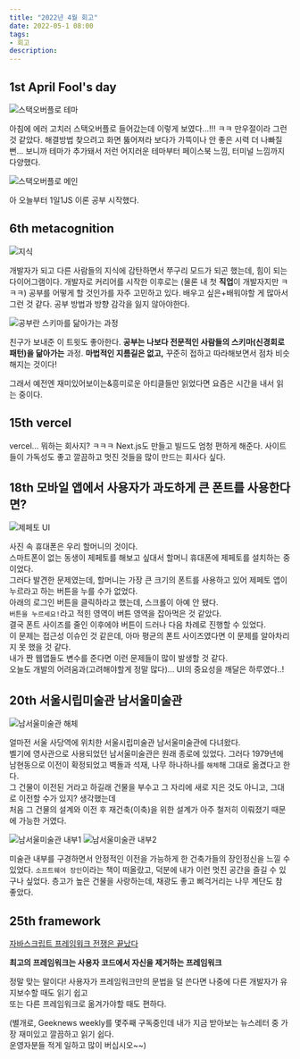 ```yaml
---
title: "2022년 4월 회고"
date: 2022-05-1 08:00
tags:
- 회고
description:
---
```


## 1st April Fool's day

![스택오버플로 테마](/images/blog/2204/so1.png)

아침에 에러 고치러 스택오버플로 들어갔는데 이렇게 보였다...!!! ㅋㅋ 만우절이라 그런 것 같았다. 해결방법 찾으려고 화면 뚫어져라 보다가 가뜩이나 안 좋은 시력 더 나빠질뻔... 보니까 테마가 추가돼서 저런 어지러운 테마부터 페이스북 느낌, 터미널 느낌까지 다양했다.

![스택오버플로 메인](/images/blog/2204/so1.png)

아 오늘부터 1일1JS 이론 공부 시작했다.

## 6th metacognition

![지식](/images/blog/2204/know.jpg)

개발자가 되고 다른 사람들의 지식에 감탄하면서 쭈구리 모드가 되곤 했는데, 힘이 되는 다이어그램이다. 개발자로 커리어를 시작한 이후로는 (물론 내 첫 **직업**이 개발자지만 ㅋㅋㅋ) 공부를 어떻게 할 것인가를 자주 고민하고 있다. 배우고 싶은+배워야할 게 많아서 그런 것 같다. 공부 방법과 방향 감각을 잃지 않아야한다.

![공부란 스키마를 닮아가는 과정](/images/blog/2204/learn.jpg)

친구가 보내준 이 트윗도 좋아한다. **공부는 나보다 전문적인 사람들의 스키마(신경회로 패턴)을 닮아가는** 과정. **마법적인 지름길은 없고,** 꾸준히 접하고 따라해보면서 점차 비슷해지는 것이다!

그래서 예전엔 재미있어보이는&흥미로운 아티클들만 읽었다면 요즘은 시간을 내서 읽는 중이다. 

## 15th vercel

vercel... 뭐하는 회사지? ㅋㅋㅋ Next.js도 만들고 빌드도 엄청 편하게 해준다. 사이트들이 가독성도 좋고 깔끔하고 멋진 것들을 많이 만드는 회사다 싶다.

## 18th 모바일 앱에서 사용자가 과도하게 큰 폰트를 사용한다면?

![제페토 UI](/images/blog/2204/bigfont.png)

사진 속 휴대폰은 우리 할머니의 것이다.  
스마트폰이 없는 동생이 제페토를 해보고 싶대서 할머니 휴대폰에 제페토를 설치하는 중이었다.  
그러다 발견한 문제였는데, 할머니는 가장 큰 크기의 폰트를 사용하고 있어 제페토 앱이 누르라고 하는 버튼을 누를 수가 없었다.  
아래의 로그인 버튼을 클릭하라고 했는데, 스크롤이 아예 안 됐다.  
`버튼을 누르세요!`라고 적힌 영역이 버튼 영역을 잡아먹은 것 같았다.  
결국 폰트 사이즈를 줄인 이후에야 버튼이 드러나 다음 차례로 진행할 수 있었다.  
이 문제는 접근성 이슈인 것 같은데, 아마 평균의 폰트 사이즈였다면 이 문제를 알아차리지 못 했을 것 같다.  
내가 짠 웹앱들도 변수를 준다면 이런 문제들이 많이 발생할 것 같다.  
오늘도 개발의 어려움과(고려해야할게 정말 많다)... UI의 중요성을 깨달은 하루였다..!

## 20th 서울시립미술관 남서울미술관

![남서울미술관 해체](/images/blog/2204/southart1.jpg)

얼마전 서울 사당역에 위치한 서울시립미술관 남서울미술관에 다녀왔다.  
벨기에 영사관으로 사용되었던 남서울미술관은 원래 종로에 있었다. 그러다 1979년에 남현동으로 이전이 확정되었고 벽돌과 석재, 나무 하나하나를 `해체`해 그대로 옮겼다고 한다.  
그 건물이 이전된 거라고 하길래 건물을 부수고 그 자리에 새로 지은 것도 아니고, 그대로 이전할 수가 있지? 생각했는데  
처음 그 건물의 설계와 이전 후 재건축(이축)을 위한 설계가 아주 철저히 이뤄졌기 때문에 가능한 거였다.  

![남서울미술관 내부1](/images/blog/2204/southart2.jpg)
![남서울미술관 내부2](/images/blog/2204/southart3.jpg)

미술관 내부를 구경하면서 안정적인 이전을 가능하게 한 건축가들의 장인정신을 느낄 수 있었다.
`소프트웨어 장인`이라는 책이 떠올랐고, 덕분에 내가 이런 멋진 공간을 즐길 수 있구나 싶었다.
층고가 높은 건물을 사랑하는데, 채광도 좋고 삐걱거리는 나무 계단도 참 좋았다.

## 25th framework

[자바스크립트 프레임워크 전쟁은 끝났다](https://news.hada.io/topic?id=6395&utm_source=weekly&utm_medium=email&utm_campaign=202217)

**최고의 프레임워크는 사용자 코드에서 자신을 제거하는 프레임워크**

정말 맞는 말이다!
사용자가 프레임워크만의 문법을 덜 쓴다면 나중에 다른 개발자가 유지보수할 때도 읽기 쉽고  
또는 다른 프레임워크로 옮겨가야할 때도 편하다.  

(별개로, Geeknews weekly를 몇주째 구독중인데 내가 지금 받아보는 뉴스레터 중 가장 재미있고 깔끔하고 읽기 쉽다.  
운영자분들 적게 일하고 많이 버십시오~~)